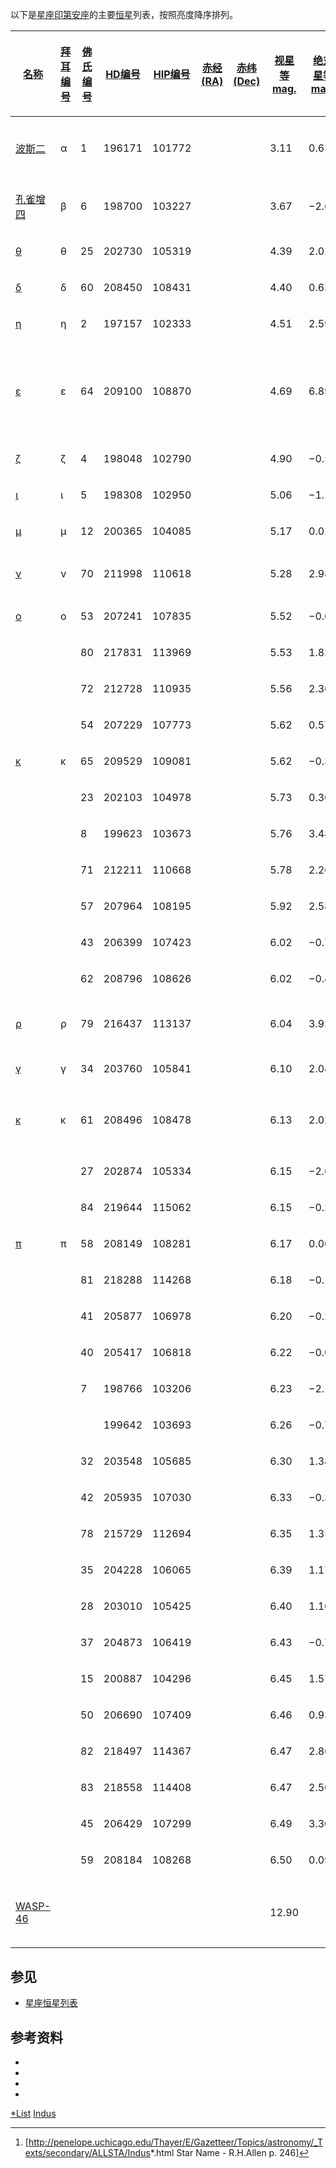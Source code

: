 以下是[[星座|星座]][[印第安座|印第安座]]的主要[[恒星|恒星]]列表，按照亮度降序排列。

{| class="wikitable sortable"
|-
! width="85" | [[恒星命名|名称]]
! [[拜耳命名法|拜耳编号]]
! [[弗拉斯蒂德命名法|佛氏编号]]
! [[HD星表|HD编号]]
! [[依巴谷星表|HIP编号]]
! [[赤经|赤经(RA)]]
! [[赤纬|赤纬(Dec)]]
! [[视星等|视星等<br />mag.]]
! [[绝对星等|绝对星等<br />mag.]]
! [[恒星距离|距离]] ([[光年|光年]])
! [[恒星分类|光谱类型]]
! 英文名、其他名称及注释
|-
| [[波斯二|波斯二]] || α || 1 || 196171 || 101772 || {{RA|20|37|33.99}} || {{DEC|−47|17|30.0}} || 3.11 || 0.65 || 101 || K0III || style="text-align:left;" |Pe Sze, the Persian<ref>[http://penelope.uchicago.edu/Thayer/E/Gazetteer/Topics/astronomy/_Texts/secondary/ALLSTA/Indus*.html Star Name - R.H.Allen p. 246]</ref>
|-
| [[孔雀增四|孔雀增四]] || β ||6  || 198700 || 103227 || {{RA|20|54|48.58}} || {{DEC|−58|27|14.7}} || 3.67 || −2.66 || 603 || K0III ||
|-
| [[印第安座θ|θ]] || θ || 25 || 202730 || 105319 || {{RA|21|19|51.88}} || {{DEC|−53|26|57.4}} || 4.39 || 2.02 || 97 || A5V ||
|-
| [[印第安座δ|δ]] || δ || 60 || 208450 || 108431 || {{RA|21|57|55.03}} || {{DEC|−54|59|33.2}} || 4.40 || 0.63 || 185 || F0IV ||
|-
| [[印第安座η|η]] || η || 2 || 197157 || 102333 || {{RA|20|44|02.19}} || {{DEC|−51|55|15.0}} || 4.51 || 2.59 || 79 || A6:var ||
|-
| [[印第安座ε|ε]] || ε || 64 || 209100 || 108870 || {{RA|22|03|17.44}} || {{DEC|−56|46|47.3}} || 4.69 || 6.89 || 12 || K5V || style="text-align:left;" | [[恆星距離列表|第17近]]的恒星系统, [[聯星|聯星]] ;有[[棕矮星|棕矮星]]伴星
|-
| [[Zeta|ζ]] || ζ || 4 || 198048 || 102790 || {{RA|20|49|28.93}} || {{DEC|−46|13|36.8}} || 4.90 || −0.57 || 404 || K5III ||
|-
| [[印第安座ι|ι]] || ι || 5 || 198308 || 102950 || {{RA|20|51|30.05}} || {{DEC|−51|36|29.4}} || 5.06 || −1.14 || 567 || K1II/III ||
|-
| [[印第安座μ|μ]] || μ || 12 || 200365 || 104085 || {{RA|21|05|14.23}} || {{DEC|−54|43|37.0}} || 5.17 || 0.02 || 349 || K2III ||
|-
| [[印第安座ν|ν]] || ν || 70 || 211998 || 110618 || {{RA|22|24|34.39}} || {{DEC|−72|15|13.6}} || 5.28 || 2.98 || 94 || A3V: + F9V ||
|-
| [[印第安座ο|ο]] || ο || 53 || 207241 || 107835 || {{RA|21|50|47.23}} || {{DEC|−69|37|45.9}} || 5.52 || −0.65 || 558 || M0III ||
|-
| ||  || 80 || 217831 || 113969 || {{RA|23|04|52.15}} || {{DEC|−68|49|13.4}} || 5.53 || 1.82 || 180 || F4III ||
|-
| ||  || 72 || 212728 || 110935 || {{RA|22|28|37.44}} || {{DEC|−67|29|20.0}} || 5.56 || 2.36 || 142 || A3V ||
|-
| ||  || 54 || 207229 || 107773 || {{RA|21|50|00.13}} || {{DEC|−64|42|44.8}} || 5.62 || 0.57 || 334 || K1III ||
|-
| [[印第安座κ|κ]] || κ || 65 || 209529 || 109081 || {{RA|22|05|50.95}} || {{DEC|−59|38|09.4}} || 5.62 || −0.37 || 514 || K4III ||
|-
| ||  || 23 || 202103 || 104978 || {{RA|21|15|45.84}} || {{DEC|−53|15|47.0}} || 5.73 || 0.30 || 397 || A6IV ||
|-
| ||  || 8 || 199623 || 103673 || {{RA|21|00|21.56}} || {{DEC|−51|15|56.3}} || 5.76 || 3.48 || 93 || F5IV-V ||
|-
| ||  || 71 || 212211 || 110668 || {{RA|22|25|10.39}} || {{DEC|−70|25|53.3}} || 5.78 || 2.26 || 165 || F3III ||
|-
| ||  || 57 || 207964 || 108195 || {{RA|21|55|11.34}} || {{DEC|−61|53|11.0}} || 5.92 || 2.58 || 152 || F1III ||
|-
| ||  || 43 || 206399 || 107423 || {{RA|21|45|28.81}} || {{DEC|−71|00|31.8}} || 6.02 || −0.76 || 741 || B8IV ||
|-
| ||  || 62 || 208796 || 108626 || {{RA|22|00|24.22}} || {{DEC|−55|53|00.4}} || 6.02 || −0.40 || 627 || B9IV/V ||
|-
| [[印第安座ρ|ρ]] || ρ || 79 || 216437 || 113137 || {{RA|22|54|39.56}} || {{DEC|−70|04|26.0}} || 6.04 || 3.92 || 86 || G4IV-V || style="text-align:left;" | 有一颗行星 ([[Rho_Indi_b|b]])
|-
| [[印第安座γ|γ]] || γ || 34 || 203760 || 105841 || {{RA|21|26|15.44}} || {{DEC|−54|39|38.0}} || 6.10 || 2.08 || 208 || F1III ||
|-
| [[印第安座κ|κ]] || κ || 61 || 208496 || 108478 || {{RA|21|58|30.07}} || {{DEC|−59|00|44.0}} || 6.13 || 2.02 || 217 || F3V ||style="text-align:left;" | BG Ind; [[大陵五型變星|大陵五型變星]]
|-
| ||  || 27 || 202874 || 105334 || {{RA|21|20|09.48}} || {{DEC|−45|01|18.8}} || 6.15 || −2.63 || 1863 || C5II ||
|-
| ||  || 84 || 219644 || 115062 || {{RA|23|18|19.99}} || {{DEC|−67|28|16.4}} || 6.15 || −0.27 || 628 || K2/K3III ||
|-
| [[印第安座π|π]] || π || 58 || 208149 || 108281 || {{RA|21|56|14.04}} || {{DEC|−57|53|58.6}} || 6.17 || 0.06 || 543 || A3m... ||
|-
| ||  || 81 || 218288 || 114268 || {{RA|23|08|35.55}} || {{DEC|−73|35|10.0}} || 6.18 || −0.17 || 607 || K3III ||
|-
| ||  || 41 || 205877 || 106978 || {{RA|21|39|59.74}} || {{DEC|−52|21|32.5}} || 6.20 || −0.23 || 631 || F7III ||
|-
| ||  || 40 || 205417 || 106818 || {{RA|21|38|02.80}} || {{DEC|−64|49|26.9}} || 6.22 || −0.07 || 591 || A0/A1IV ||
|-
| ||  || 7 || 198766 || 103206 || {{RA|20|54|35.10}} || {{DEC|−50|43|38.3}} || 6.23 || −2.16 || 1552 || B5IV ||
|-
| ||  ||  || 199642 || 103693 || {{RA|21|00|43.41}} || {{DEC|−53|44|20.5}} || 6.26 || −0.70 || 805 || K5/M0III ||
|-
| ||  || 32 || 203548 || 105685 || {{RA|21|24|20.80}} || {{DEC|−46|36|52.8}} || 6.30 || 1.38 || 314 || A5m... ||
|-
| ||  || 42 || 205935 || 107030 || {{RA|21|40|33.69}} || {{DEC|−55|44|16.8}} || 6.33 || −0.31 || 694 || K0III-IV ||
|-
| ||  || 78 || 215729 || 112694 || {{RA|22|49|17.45}} || {{DEC|−70|20|53.0}} || 6.35 || 1.35 || 327 || A2V ||
|-
| ||  || 35 || 204228 || 106065 || {{RA|21|29|00.08}} || {{DEC|−53|42|21.1}} || 6.39 || 1.17 || 361 || K2IIICN... ||
|-
| ||  || 28 || 203010 || 105425 || {{RA|21|21|16.60}} || {{DEC|−49|56|16.3}} || 6.40 || 1.16 || 364 || K3III ||
|-
| ||  || 37 || 204873 || 106419 || {{RA|21|33|17.62}} || {{DEC|−52|44|15.9}} || 6.43 || −0.71 || 872 || K4III ||
|-
| ||  || 15 || 200887 || 104296 || {{RA|21|07|44.50}} || {{DEC|−45|22|46.0}} || 6.45 || 1.57 || 308 || A9V ||
|-
| ||  || 50 || 206690 || 107409 || {{RA|21|45|18.67}} || {{DEC|−49|29|56.0}} || 6.46 || 0.93 || 417 || K1III ||
|-
| ||  || 82 || 218497 || 114367 || {{RA|23|09|44.73}} || {{DEC|−67|52|34.2}} || 6.47 || 2.86 || 172 || F3IV ||
|-
| ||  || 83 || 218558 || 114408 || {{RA|23|10|11.99}} || {{DEC|−66|51|27.8}} || 6.47 || 2.50 || 203 || K0IV ||
|-
| ||  || 45 || 206429 || 107299 || {{RA|21|43|59.16}} || {{DEC|−57|19|30.4}} || 6.49 || 3.30 || 141 || F7IV/V ||
|-
| ||  || 59 || 208184 || 108268 || {{RA|21|56|03.42}} || {{DEC|−52|27|49.2}} || 6.50 || 0.09 || 623 || G6III ||  
|-
| [[WASP-46|WASP-46]] ||  ||  ||  ||  || {{RA|21|14|56.86}} || {{DEC|−55|52|18.4}} || 12.90 ||  ||  || G6V || style="text-align:left;" | 有一颗能够[[掩星|掩星]]的行星 ([[WASP-46b|b]])
|}

==参见==
*[[星座恒星列表|星座恒星列表]]

==参考资料==
*{{cite web 
 |last=ESA 
 |authorlink=European Space Agency 
 |title=The Hipparcos and Tycho Catalogues 
 |date=1997年 
 |url=http://cdsweb.u-strasbg.fr/viz-bin/Cat?I/239 
 |accessdate=2006-12-26 
 |deadurl=yes 
 |archiveurl=https://web.archive.org/web/20061207064205/http://cdsweb.u-strasbg.fr/viz-bin/Cat?I%2F239 
 |archivedate=2006-12-07 
 }}
*{{cite web 
 |last=Kostjuk 
 |first=N. D. 
 |title=HD-DM-GC-HR-HIP-Bayer-Flamsteed Cross Index 
 |date=2002年 
 |url=http://cdsweb.u-strasbg.fr/viz-bin/Cat?IV/27 
 |accessdate=2006-12-26 
 |deadurl=yes 
 |archiveurl=https://web.archive.org/web/20061124230929/http://cdsweb.u-strasbg.fr/viz-bin/Cat?IV%2F27 
 |archivedate=2006-11-24 
 }}
*{{cite web 
 |last=Roman 
 |first=N. G. 
 |title=Identification of a Constellation from a Position 
 |date=1987年 
 |url=http://cdsweb.u-strasbg.fr/viz-bin/Cat?VI/42 
 |accessdate=2006-12-26 
 |deadurl=yes 
 |archiveurl=https://web.archive.org/web/20061124141224/http://cdsweb.u-strasbg.fr/viz-bin/Cat?VI%2F42 
 |archivedate=2006-11-24 
 }}
*{{cite web 
 |last=Gould 
 |first=B. A. 
 |title=Uranometria Argentina 
 |publisher=Reprinted and updated by Pilcher, F 
 |url=http://www.uranometriaargentina.com/ 
 |accessdate=2010-07-16 
 |deadurl=yes 
 |archiveurl=https://web.archive.org/web/20120227032716/http://www.uranometriaargentina.com/ 
 |archivedate=2012-02-27 
 }}
{{reflist}}

{{Lists of stars by constellation}}
{{Stars of Indus}}

[[Category:印第安座|*List]]
[[Category:星座恒星列表|Indus]]